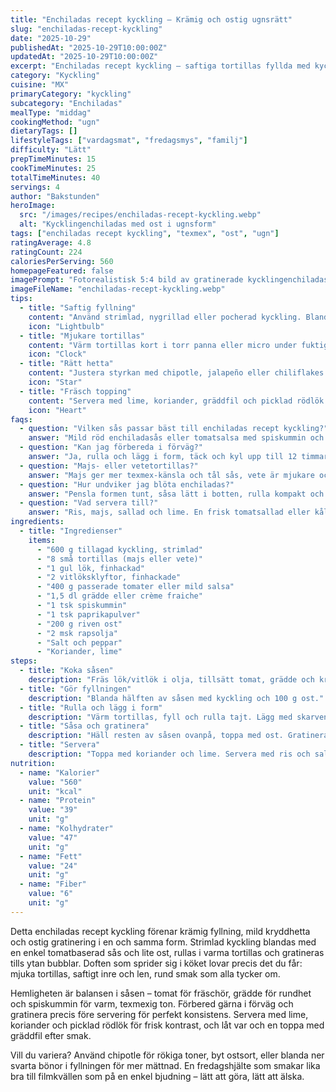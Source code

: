 ```yaml
---
title: "Enchiladas recept kyckling – Krämig och ostig ugnsrätt"
slug: "enchiladas-recept-kyckling"
date: "2025-10-29"
publishedAt: "2025-10-29T10:00:00Z"
updatedAt: "2025-10-29T10:00:00Z"
excerpt: "Enchiladas recept kyckling – saftiga tortillas fyllda med kyckling, ost och mild kryddsås. Gratinera till bubblig perfektion. Familjens texmex-favorit!"
category: "Kyckling"
cuisine: "MX"
primaryCategory: "kyckling"
subcategory: "Enchiladas"
mealType: "middag"
cookingMethod: "ugn"
dietaryTags: []
lifestyleTags: ["vardagsmat", "fredagsmys", "familj"]
difficulty: "Lätt"
prepTimeMinutes: 15
cookTimeMinutes: 25
totalTimeMinutes: 40
servings: 4
author: "Bakstunden"
heroImage:
  src: "/images/recipes/enchiladas-recept-kyckling.webp"
  alt: "Kycklingenchiladas med ost i ugnsform"
tags: ["enchiladas recept kyckling", "texmex", "ost", "ugn"]
ratingAverage: 4.8
ratingCount: 224
caloriesPerServing: 560
homepageFeatured: false
imagePrompt: "Fotorealistisk 5:4 bild av gratinerade kycklingenchiladas i gjutjärnsform: röd sås, smält ost, koriander, limeklyftor. Bubblig yta, ånga, mörkt träbord, modern styling."
imageFileName: "enchiladas-recept-kyckling.webp"
tips:
  - title: "Saftig fyllning"
    content: "Använd strimlad, nygrillad eller pocherad kyckling. Blanda med lite sås och ost så blir fyllningen krämig."
    icon: "Lightbulb"
  - title: "Mjukare tortillas"
    content: "Värm tortillas kort i torr panna eller micro under fuktig handduk – då spricker de inte vid rullning."
    icon: "Clock"
  - title: "Rätt hetta"
    content: "Justera styrkan med chipotle, jalapeño eller chiliflakes. Barnvänligt? Använd mild salsa och extra ost."
    icon: "Star"
  - title: "Fräsch topping"
    content: "Servera med lime, koriander, gräddfil och picklad rödlök för syra och crunch."
    icon: "Heart"
faqs:
  - question: "Vilken sås passar bäst till enchiladas recept kyckling?"
    answer: "Mild röd enchiladasås eller tomatsalsa med spiskummin och lite rökig chipotle. En skvätt grädde rundar av."
  - question: "Kan jag förbereda i förväg?"
    answer: "Ja, rulla och lägg i form, täck och kyl upp till 12 timmar. Såsa och gratinera precis före servering."
  - question: "Majs- eller vetetortillas?"
    answer: "Majs ger mer texmex-känsla och tål sås, vete är mjukare och lättare att rulla. Båda funkar fint."
  - question: "Hur undviker jag blöta enchiladas?"
    answer: "Pensla formen tunt, såsa lätt i botten, rulla kompakt och häll resten ovanpå. Gratinera utan lock till bubblig yta."
  - question: "Vad servera till?"
    answer: "Ris, majs, sallad och lime. En frisk tomatsallad eller kål-slaw ger kontrast till den krämiga rätten."
ingredients:
  - title: "Ingredienser"
    items:
      - "600 g tillagad kyckling, strimlad"
      - "8 små tortillas (majs eller vete)"
      - "1 gul lök, finhackad"
      - "2 vitlöksklyftor, finhackade"
      - "400 g passerade tomater eller mild salsa"
      - "1,5 dl grädde eller crème fraiche"
      - "1 tsk spiskummin"
      - "1 tsk paprikapulver"
      - "200 g riven ost"
      - "2 msk rapsolja"
      - "Salt och peppar"
      - "Koriander, lime"
steps:
  - title: "Koka såsen"
    description: "Fräs lök/vitlök i olja, tillsätt tomat, grädde och kryddor. Sjud 3–4 min."
  - title: "Gör fyllningen"
    description: "Blanda hälften av såsen med kyckling och 100 g ost."
  - title: "Rulla och lägg i form"
    description: "Värm tortillas, fyll och rulla tajt. Lägg med skarven ner i lätt smord form."
  - title: "Såsa och gratinera"
    description: "Häll resten av såsen ovanpå, toppa med ost. Gratinera 15–18 min i 225 °C till bubblig yta."
  - title: "Servera"
    description: "Toppa med koriander och lime. Servera med ris och sallad."
nutrition:
  - name: "Kalorier"
    value: "560"
    unit: "kcal"
  - name: "Protein"
    value: "39"
    unit: "g"
  - name: "Kolhydrater"
    value: "47"
    unit: "g"
  - name: "Fett"
    value: "24"
    unit: "g"
  - name: "Fiber"
    value: "6"
    unit: "g"
---
```


Detta enchiladas recept kyckling förenar krämig fyllning, mild kryddhetta och ostig gratinering i en och samma form. Strimlad kyckling blandas med en enkel tomatbaserad sås och lite ost, rullas i varma tortillas och gratineras tills ytan bubblar. Doften som sprider sig i köket lovar precis det du får: mjuka tortillas, saftigt inre och len, rund smak som alla tycker om.

Hemligheten är balansen i såsen – tomat för fräschör, grädde för rundhet och spiskummin för varm, texmexig ton. Förbered gärna i förväg och gratinera precis före servering för perfekt konsistens. Servera med lime, koriander och picklad rödlök för frisk kontrast, och låt var och en toppa med gräddfil efter smak.

Vill du variera? Använd chipotle för rökiga toner, byt ostsort, eller blanda ner svarta bönor i fyllningen för mer mättnad. En fredagshjälte som smakar lika bra till filmkvällen som på en enkel bjudning – lätt att göra, lätt att älska.
